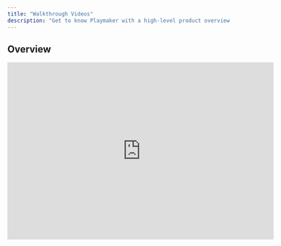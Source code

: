 ```yaml
---
title: "Walkthrough Videos"
description: "Get to know Playmaker with a high-level product overview."
---
```


## Overview

<iframe width="600" height="400" src="https://www.youtube.com/embed/_b7akB3FMi8" title="YouTube video player" frameborder="0" allow="accelerometer; autoplay; clipboard-write; encrypted-media; gyroscope; picture-in-picture" allowfullscreen />

<Card title="Learn about Plays" icon="pen-to-square" href="/plays/basics">
  Set up your audience, offering, and outreach strategy.
</Card>



## Prospecting

<iframe width="600" height="400" src="https://www.youtube.com/embed/tC-uPQ9yn0s" title="YouTube video player" frameborder="0" allow="accelerometer; autoplay; clipboard-write; encrypted-media; gyroscope; picture-in-picture" allowfullscreen />
<Card title="Prospecting" horizontal=true icon="magnifying-glass" href="/plays/prospecting">
  Instruct your AI sales rep to find prospects.
</Card>


